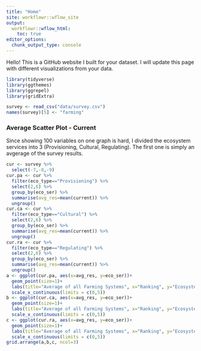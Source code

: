 ```yaml
---
title: "Home"
site: workflowr::wflow_site
output:
  workflowr::wflow_html:
    toc: true
editor_options:
  chunk_output_type: console
---
```


Hello! This is a GitHub website I built for your dataset. I will update this page with different visualizations from your data.

```r
library(tidyverse)
library(ggthemes)
library(ggrepel)
library(gridExtra)

survey <- read_csv("data/survey.csv")
names(survey)[5] <- "farming"
```

### Average Scatter Plot - Current
Since showing 100 variables on one graph is hard, I divided the ecosystem services into 3 (Provisioning, Cultural, Regulating). The first one is simply an avgerage of the survey results.
```r
cur <- survey %>% 
  select(-7,-8,-9)
cur.pa <- cur %>% 
  filter(eco_type=="Provisioning") %>% 
  select(2,6) %>% 
  group_by(eco_ser) %>% 
  summarise(avg_res=mean(current)) %>% 
  ungroup()
cur.ca <- cur %>% 
  filter(eco_type=="Cultural") %>% 
  select(2,6) %>% 
  group_by(eco_ser) %>% 
  summarise(avg_res=mean(current)) %>% 
  ungroup()
cur.ra <- cur %>% 
  filter(eco_type=="Regulating") %>% 
  select(2,6) %>% 
  group_by(eco_ser) %>% 
  summarise(avg_res=mean(current)) %>% 
  ungroup()
a <- ggplot(cur.pa, aes(x=avg_res, y=eco_ser))+
  geom_point(size=1)+
  labs(title="Average of all Farming Systems", x="Ranking", y="Ecosystem Services")+
  scale_x_continuous(limits = c(0,5))
b <- ggplot(cur.ca, aes(x=avg_res, y=eco_ser))+
  geom_point(size=1)+
  labs(title="Average of all Farming Systems", x="Ranking", y="Ecosystem Services")+
  scale_x_continuous(limits = c(0,5))
c <- ggplot(cur.ra, aes(x=avg_res, y=eco_ser))+
  geom_point(size=1)+
  labs(title="Average of all Farming Systems", x="Ranking", y="Ecosystem Services")+
  scale_x_continuous(limits = c(0,5))
grid.arrange(a,b,c, ncol=3)
```




